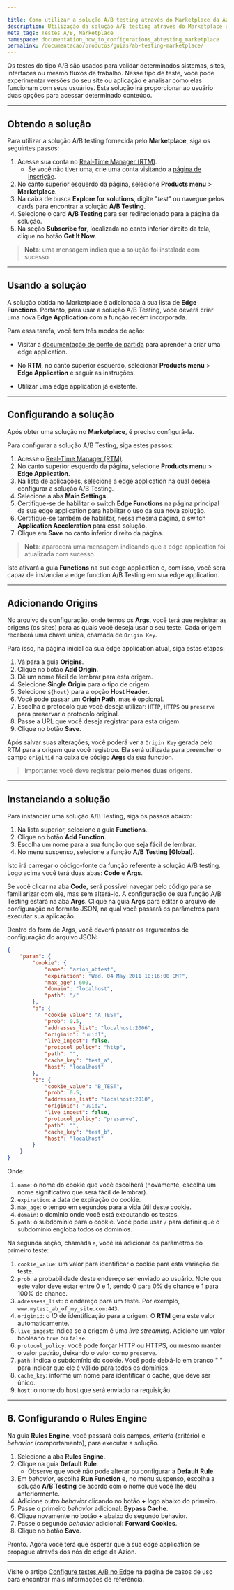 ```yaml
---

title: Como utilizar a solução A/B testing através do Marketplace da Azion
description: Utilização da solução A/B testing através do Marketplace da Azion
meta_tags: Testes A/B, Marketplace
namespace: documentation_how_to_configurations_abtesting_marketplace
permalink: /documentacao/produtos/guias/ab-testing-marketplace/
---
```


Os testes do tipo A/B são usados para validar determinados sistemas, sites, interfaces ou mesmo fluxos de trabalho. Nesse tipo de teste, você pode experimentar versões do seu site ou aplicação e analisar como elas funcionam com seus usuários. Esta solução irá proporcionar ao usuário duas opções para acessar determinado conteúdo. 

---

## Obtendo a solução 

Para utilizar a solução A/B testing fornecida pelo **Marketplace**, siga os seguintes passos:

1. Acesse sua conta no [Real-Time Manager (RTM)](https://manager.azion.com/).
    - Se você não tiver uma, crie uma conta visitando a [página de inscrição](https://manager.azion.com/signup/).
2. No canto superior esquerdo da página, selecione **Products menu** > **Marketplace**.
3. Na caixa de busca **Explore for solutions**, digite "*test*" ou navegue pelos cards para encontrar a solução **A/B Testing**.
4. Selecione o card **A/B Testing** para ser redirecionado para a página da solução.
5. Na seção **Subscribe for**, localizada no canto inferior direito da tela, clique no botão **Get It Now**.

> **Nota**: uma mensagem indica que a solução foi instalada com sucesso.

---

## Usando a solução

A solução obtida no Marketplace é adicionada à sua lista de **Edge Functions**. Portanto, para usar a solução A/B Testing, você deverá criar uma nova **Edge Application** com a função recém incorporada.

Para essa tarefa, você tem três modos de ação:

- Visitar a [documentação de ponto de partida](/pt-br/documentacao/produtos/ponto-de-partida/#crie-edge-app) para aprender a criar uma edge application.

- No **RTM**, no canto superior esquerdo, selecionar **Products menu** > **Edge Application** e seguir as instruções.

- Utilizar uma edge application já existente.

---

## Configurando a solução

Após obter uma solução no **Marketplace**, é preciso configurá-la.

Para configurar a solução A/B Testing, siga estes passos:

1. Acesse o [Real-Time Manager (RTM)](https://manager.azion.com/).
2. No canto superior esquerdo da página, selecione **Products menu** > **Edge Application**.
3. Na lista de aplicações, selecione a edge application na qual deseja configurar a solução A/B Testing.
4. Selecione a aba **Main Settings**.
5. Certifique-se de habilitar o switch **Edge Functions** na página principal da sua edge application para habilitar o uso da sua nova solução.
6. Certifique-se também de habilitar, nessa mesma página, o switch **Application Acceleration** para essa solução.
7. Clique em **Save** no canto inferior direito da página.

> **Nota**: aparecerá uma mensagem indicando que a edge application foi atualizada com sucesso.

Isto ativará a guia **Functions** na sua edge application e, com isso, você será capaz de instanciar a edge function A/B Testing em sua edge application.

---

## Adicionando Origins

No arquivo de configuração, onde temos os **Args**, você terá que registrar as origens (os sites) para as quais você deseja usar o seu teste. Cada origem receberá uma chave única, chamada de `Origin Key`.

Para isso, na página inicial da sua edge application atual, siga estas etapas:

1. Vá para a guia **Origins**.
2. Clique no botão **Add Origin**.
3. Dê um nome fácil de lembrar para esta origem.
4. Selecione **Single Origin** para o tipo de origem.
5. Selecione `${host}` para a opção **Host Header**.
6. Você pode passar um **Origin Path**, mas é opcional.
7. Escolha o protocolo que você deseja utilizar: `HTTP`, `HTTPS` ou `preserve` para preservar o protocolo original.
8. Passe a URL que você deseja registrar para esta origem.
9. Clique no botão **Save**.

Após salvar suas alterações, você poderá ver a `Origin Key` gerada pelo RTM para a origem que você registrou. Ela será utilizada para preencher o campo `originid` na caixa de código **Args** da sua function.

> Importante: você deve registrar **pelo menos duas** origens.

---

## Instanciando a solução

Para instanciar uma solução A/B Testing, siga os passos abaixo:

1. Na lista superior, selecione a guia **Functions**..
2. Clique no botão **Add Function**.
3. Escolha um nome para a sua função que seja fácil de lembrar.
4. No menu suspenso, selecione a função **A/B Testing [Global]**.

Isto irá carregar o código-fonte da função referente à solução A/B testing. Logo acima você terá duas abas: **Code** e **Args**.

Se você clicar na aba **Code**, será possível navegar pelo código para se familiarizar com ele, mas sem alterá-lo. A configuração de sua função A/B Testing estará na aba **Args**. Clique na guia **Args** para editar o arquivo de configuração no formato JSON, na qual você passará os parâmetros para executar sua aplicação.

Dentro do form de Args, você deverá passar os argumentos de configuração do arquivo JSON:

```json
{
	"param": {
		"cookie": {
			"name": "azion_abtest",
			"expiration": "Wed, 04 May 2011 10:16:00 GMT",
			"max_age": 600,
			"domain": "localhost",
			"path": "/"
		},
		"a": {
			"cookie_value": "A_TEST",
			"prob": 0.5,
			"addresses_list": "localhost:2006",
			"originid": "uuid1",
			"live_ingest": false,
			"protocol_policy": "http",
			"path": "",
			"cache_key": "test_a",
			"host": "localhost"
		},
		"b": {
			"cookie_value": "B_TEST",
			"prob": 0.5,
			"addresses_list": "localhost:2010",
			"originid": "uuid2",
			"live_ingest": false,
			"protocol_policy": "preserve",
			"path": "",
			"cache_key": "test_b",
			"host": "localhost"
		}
	}
}
```

Onde:

1. `name`: o nome do cookie que você escolherá (novamente, escolha um nome significativo que será fácil de lembrar).
2. `expiration`: a data de expiração do cookie.
3. `max_age`: o tempo em segundos para a vida útil deste cookie. 
4. `domain`: o domínio onde você está executando os testes.
5. `path`: o subdomínio para o cookie. Você pode usar `/` para definir que o subdomínio engloba todos os domínios.

Na segunda seção, chamada `a`, você irá adicionar os parâmetros do primeiro teste:

1. `cookie_value`: um valor para identificar o cookie para esta variação de teste.
2. `prob`: a probabilidade deste endereço ser enviado ao usuário. Note que este valor deve estar entre 0 e 1, sendo 0 para 0% de chance e 1 para 100% de chance.
3. `adressess_list`: o endereço para um teste. Por exemplo, `www.mytest_ab_of_my_site.com:443`.
4. `originid`: o *ID* de identificação para a origem. O **RTM** gera este valor automaticamente.
5. `live_ingest`: indica se a origem é uma *live streaming*. Adicione um valor booleano `true` ou `false`.
6. `protocol_policy`: você pode forçar HTTP ou HTTPS, ou mesmo manter o valor padrão, deixando o valor como `preserve`.
7. `path`: indica o subdomínio do cookie. Você pode deixá-lo em branco " " para indicar que ele é válido para todos os domínios.
8. `cache_key`: informe um nome para identificar o cache, que deve ser único.
9. `host`: o nome do host que será enviado na requisição.

---
## 6. Configurando o Rules Engine

Na guia **Rules Engine**, você passará dois campos, *criteria* (critério) e *behavior* (comportamento), para executar a solução.

1. Selecione a aba **Rules Engine**.
2. Clique na guia **Default Rule**.
    - Observe que você não pode alterar ou configurar a **Default Rule**.
3. Em *behavior*, escolha **Run Function** e, no menu suspenso, escolha a solução **A/B Testing** de acordo com o nome que você lhe deu anteriormente.
4. Adicione outro *behavior* clicando no botão **+** logo abaixo do primeiro.
5. Passe o primeiro *behavior* adicional: **Bypass Cache**.
6. Clique novamente no botão **+** abaixo do segundo behavior.
7. Passe o segundo *behavior* adicional: **Forward Cookies**.
8. Clique no botão **Save**.

Pronto. Agora você terá que esperar que a sua edge application se propague através dos nós do edge da Azion.

---

Visite o artigo [Configure testes A/B no Edge](/pt-br/documentacao/produtos/guias/ab-testing/) na página de casos de uso para encontrar mais informações de referência.


